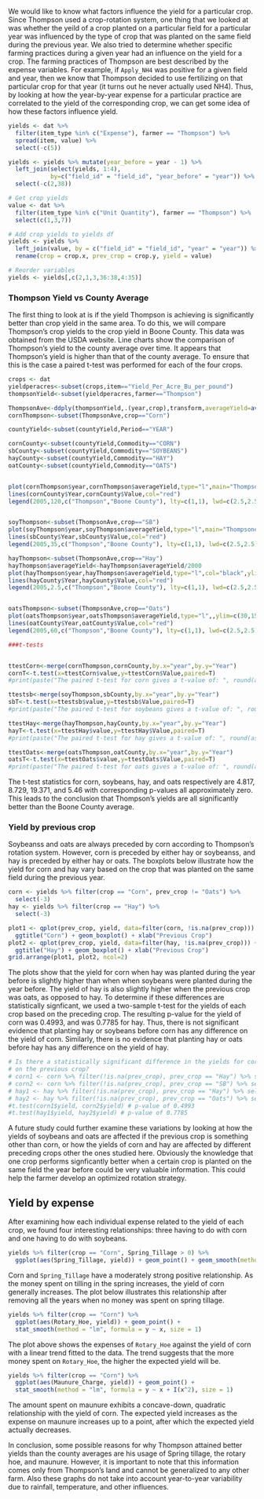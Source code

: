 We would like to know what factors influence the yield for a particular crop. Since Thompson used a crop-rotation system, one thing that we looked at was whether the yeild of a crop planted on a particular field for a particular year was influenced by the type of crop that was planted on the same field during the previous year. We also tried to determine whether specific farming practices during a given year had an influence on the yield for a crop. The farming practices of Thompson are best described by the expense variables. For example, if ```Apply_NH4``` was positive for a given field and year, then we know that Thompson decided to use fertilizing on that particular crop for that year (it turns out he never actually used NH4). Thus, by looking at how the year-by-year expense for a particular practice are correlated to the yield of the corresponding crop, we can get some idea of how these factors influence yield.


```r
yields <- dat %>%
  filter(item_type %in% c("Expense"), farmer == "Thompson") %>% 
  spread(item, value) %>% 
  select(-c(5))

yields <- yields %>% mutate(year_before = year - 1) %>%
  left_join(select(yields, 1:4), 
            by=c("field_id" = "field_id", "year_before" = "year")) %>%
  select(-c(2,38))

# Get crop yields
value <- dat %>% 
  filter(item_type %in% c("Unit Quantity"), farmer == "Thompson") %>%
  select(c(1,3,7))

# Add crop yields to yields df
yields <- yields %>% 
  left_join(value, by = c("field_id" = "field_id", "year" = "year")) %>%
  rename(crop = crop.x, prev_crop = crop.y, yield = value)

# Reorder variables
yields <- yields[,c(2,1,3,36:38,4:35)]
```

### Thompson Yield vs County Average

The first thing to look at is if the yield Thompson is achieving is significantly better than crop yield in the same area.  To do this, we will compare Thompson's crop yields to the crop yield in Boone County.  This data was obtained from the USDA website.  Line charts show the comparison of Thompson's yield to the county average over time.  It appears that Thompson's yield is higher than that of the county average.  To ensure that this is the case a paired t-test was performed for each of the four crops.

```r
crops <- dat 
yieldperacres<-subset(crops,item=="Yield_Per_Acre_Bu_per_pound")
thompsonYield<-subset(yieldperacres,farmer=="Thompson")

ThompsonAve<-ddply(thompsonYield,.(year,crop),transform,averageYield=ave(value))
cornThompson<-subset(ThompsonAve,crop=="Corn")

countyYield<-subset(countyYield,Period=="YEAR")

cornCounty<-subset(countyYield,Commodity=="CORN")
sbCounty<-subset(countyYield,Commodity=="SOYBEANS")
hayCounty<-subset(countyYield,Commodity=="HAY")
oatCounty<-subset(countyYield,Commodity=="OATS")


plot(cornThompson$year,cornThompson$averageYield,type="l",main="Thompsone Yield vs Boone Average-Corn",ylab="Yield",xlab="Year")
lines(cornCounty$Year,cornCounty$Value,col="red")
legend(2005,120,c("Thompson","Boone County"), lty=c(1,1), lwd=c(2.5,2.5),col=c("black","red"))


soyThompson<-subset(ThompsonAve,crop=="SB")
plot(soyThompson$year,soyThompson$averageYield,type="l",main="Thompsone Yield vs Boone Average-Soybeans",ylim=c(20,70),ylab="Yield",xlab="Year")
lines(sbCounty$Year,sbCounty$Value,col="red")
legend(2005,35,c("Thompson","Boone County"), lty=c(1,1), lwd=c(2.5,2.5),col=c("black","red"))

hayThompson<-subset(ThompsonAve,crop=="Hay")
hayThompson$averageYield<-hayThompson$averageYield/2000
plot(hayThompson$year,hayThompson$averageYield,type="l",col="black",ylim=c(0,9),main="Thompsone Yield vs Boone Average-Hay",ylab="Yield",xlab="Year")
lines(hayCounty$Year,hayCounty$Value,col="red")
legend(2005,2.5,c("Thompson","Boone County"), lty=c(1,1), lwd=c(2.5,2.5),col=c("black","red"))


oatsThompson<-subset(ThompsonAve,crop=="Oats")
plot(oatsThompson$year,oatsThompson$averageYield,type="l",,ylim=c(30,150),main="Thompsone Yield vs Boone Average-Oats",ylab="Yield",xlab="Year")
lines(oatCounty$Year,oatCounty$Value,col="red")
legend(2005,60,c("Thompson","Boone County"), lty=c(1,1), lwd=c(2.5,2.5),col=c("black","red"))


```

```r
###t-tests


ttestCorn<-merge(cornThompson,cornCounty,by.x="year",by.y="Year")
cornT<-t.test(x=ttestCorn$value,y=ttestCorn$Value,paired=T)
#print(paste("The paired t-test for corn gives a t-value of: ", round(as.numeric(cornT$statistic),3) ,  "and a p-value of: ", round(cornT$p.value,7),sep=" "))

ttestsb<-merge(soyThompson,sbCounty,by.x="year",by.y="Year")
sbT<-t.test(x=ttestsb$value,y=ttestsb$Value,paired=T)
#print(paste("The paired t-test for soybeans gives a t-value of: ", round(as.numeric(sbT$statistic),3) ,  "and a p-value of: ", round(sbT$p.value,9),sep=" "))

ttestHay<-merge(hayThompson,hayCounty,by.x="year",by.y="Year")
hayT<-t.test(x=ttestHay$value,y=ttestHay$Value,paired=T)
#print(paste("The paired t-test for hay gives a t-value of: ", round(as.numeric(hayT$statistic),3) ,  "and a p-value of: ", round(hayT$p.value,9),sep=" "))

ttestOats<-merge(oatsThompson,oatCounty,by.x="year",by.y="Year")
oatsT<-t.test(x=ttestOats$value,y=ttestOats$Value,paired=T)
#print(paste("The paired t-test for oats gives a t-value of: ", round(as.numeric(oatsT$statistic),3) ,  "and a p-value of: ", round(oatsT$p.value,9),sep=" "))

```

The t-test statistics for corn, soybeans, hay, and oats respectively are 4.817, 8.729, 19.371, and 5.46 with corresponding p-values all approximately zero.  This leads to the conclusion that Thompson's yields are all significantly better than the Boone County average.  

### Yield by previous crop

Soybeanss and oats are always preceded by corn according to Thompson's rotation system. However, corn is preceded by either hay or soybeanss, and hay is preceded by either hay or oats. The boxplots below illustrate how the yield for corn and hay vary based on the crop that was planted on the same field during the previous year.

```r
corn <- yields %>% filter(crop == "Corn", prev_crop != "Oats") %>%
  select(-3)
hay <- yields %>% filter(crop == "Hay") %>%
  select(-3)
```

```r
plot1 <- qplot(prev_crop, yield, data=filter(corn, !is.na(prev_crop))) +
  ggtitle("Corn") + geom_boxplot() + xlab("Previous Crop")
plot2 <- qplot(prev_crop, yield, data=filter(hay, !is.na(prev_crop))) + 
  ggtitle("Hay") + geom_boxplot() + xlab("Previous Crop")
grid.arrange(plot1, plot2, ncol=2)
```

The plots show that the yield for corn when hay was planted during the year before is slightly higher than when when soybeans were planted during the year before. The yield of hay is also slightly higher when the previous crop was oats, as opposed to hay. To determine if these differences are statistically signficant, we used a two-sample t-test for the yields of each crop based on the preceding crop. The resulting p-value for the yield of corn was 0.4993, and was 0.7785 for hay. Thus, there is not significant evidence that planting hay or soybeans before corn has any difference on the yield of corn. Similarly, there is no evidence that planting hay or oats before hay has any difference on the yield of hay.

```r
# Is there a statistically significant difference in the yields for corn and hay based
# on the previous crop?
# corn1 <- corn %>% filter(!is.na(prev_crop), prev_crop == "Hay") %>% select(c(3,4))
# corn2 <- corn %>% filter(!is.na(prev_crop), prev_crop == "SB") %>% select(c(3,4))
# hay1 <- hay %>% filter(!is.na(prev_crop), prev_crop == "Hay") %>% select(c(3,4))
# hay2 <- hay %>% filter(!is.na(prev_crop), prev_crop == "Oats") %>% select(c(3,4))
#t.test(corn1$yield, corn2$yield) # p-value of 0.4993
#t.test(hay1$yield, hay2$yield) # p-value of 0.7785
```

A future study could further examine these variations by looking at how the yields of soybeans and oats are affected if the previous crop is something other than corn, or how the yields of corn and hay are affected by different preceding crops other the ones studied here. Obviously the knowledge that one crop performs signficantly better when a certain crop is planted on the same field the year before could be very valuable information. This could help the farmer develop an optimized rotation strategy.

## Yield by expense

After examining how each individual expense related to the yield of each crop, we found four interesting relationships: three having to do with corn and one having to do with soybeans.

```r
yields %>% filter(crop == "Corn", Spring_Tillage > 0) %>%
  ggplot(aes(Spring_Tillage, yield)) + geom_point() + geom_smooth(method="lm")
```

Corn and ```Spring_Tillage``` have a moderately strong positive relationship. As the money spent on tilling in the spring increases, the yield of corn generally increases. The plot below illustrates this relationship after removing all the years when no money was spent on spring tillage.

```r
yields %>% filter(crop == "Corn") %>%
  ggplot(aes(Rotary_Hoe, yield)) + geom_point() + 
  stat_smooth(method = "lm", formula = y ~ x, size = 1)
```

The plot above shows the expenses of ```Rotary_Hoe``` against the yield of corn with a linear trend fitted to the data. The trend suggests that the more money spent on ```Rotary_Hoe```, the higher the expected yield will be.

```r
yields %>% filter(crop == "Corn") %>%
  ggplot(aes(Maunure_Charge, yield)) + geom_point() + 
  stat_smooth(method = "lm", formula = y ~ x + I(x^2), size = 1)
```

The amount spent on maunure exhibits a concave-down, quadratic relationship with the yield of corn. The expected yield increases as the expense on maunure increases up to a point, after which the expected yield actually decreases.

In conclusion, some possible reasons for why Thompson attained better yields than the county averages are his usage of Spring tillage, the rotary hoe, and maunure. However, it is important to note that this information comes only from Thompson's land and cannot be generalized to any other farm. Also these graphs do not take into account year-to-year variability due to rainfall, temperature, and other influences.